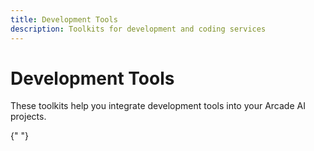```yaml
---
title: Development Tools
description: Toolkits for development and coding services
---
```



# Development Tools

These toolkits help you integrate development tools into your Arcade AI projects.

<div className={styles.toolGrid}>
  <ToolCard
    name="Code Sandbox"
    image="e2b"
    summary="Run code in a sandboxed environment"
    link="/integrations/toolkits/development/code-sandbox"
    category="Toolkit"
  />
  <ToolCard
    name="GitHub"
    image="github"
    summary="Interact with private and public GitHub repositories, issues, pull requests, and more"
    link="/integrations/toolkits/development/github"
    category="Toolkit"
  />
</div>{" "}
